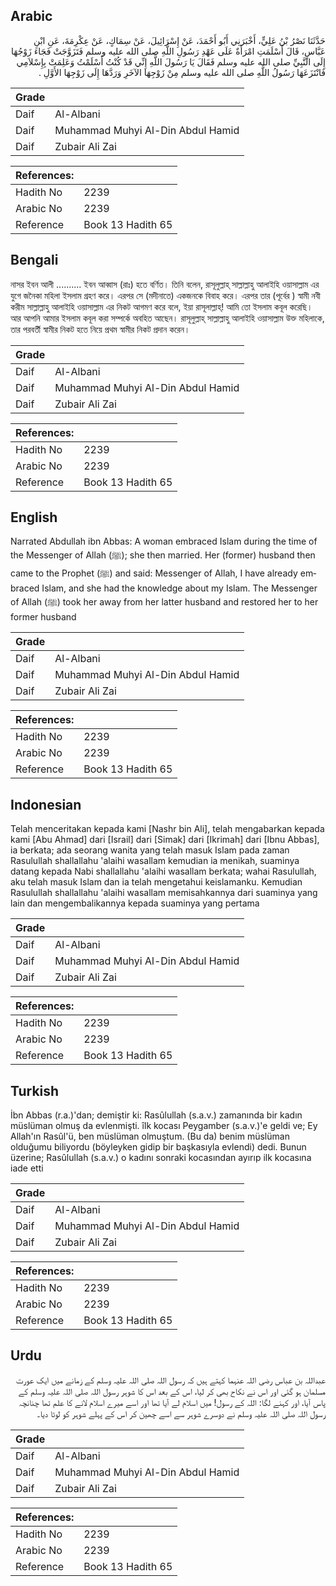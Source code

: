 ## Arabic


<div dir="rtl" lang="ar" style={{fontSize:'larger',backgroundColor:'#f8f9fa',padding:20}}>
حَدَّثَنَا نَصْرُ بْنُ عَلِيٍّ، أَخْبَرَنِي أَبُو أَحْمَدَ، عَنْ إِسْرَائِيلَ، عَنْ سِمَاكٍ، عَنْ عِكْرِمَةَ، عَنِ ابْنِ عَبَّاسٍ، قَالَ أَسْلَمَتِ امْرَأَةٌ عَلَى عَهْدِ رَسُولِ اللَّهِ صلى الله عليه وسلم فَتَزَوَّجَتْ فَجَاءَ زَوْجُهَا إِلَى النَّبِيِّ صلى الله عليه وسلم فَقَالَ يَا رَسُولَ اللَّهِ إِنِّي قَدْ كُنْتُ أَسْلَمْتُ وَعَلِمَتْ بِإِسْلاَمِي فَانْتَزَعَهَا رَسُولُ اللَّهِ صلى الله عليه وسلم مِنْ زَوْجِهَا الآخَرِ وَرَدَّهَا إِلَى زَوْجِهَا الأَوَّلِ ‏.‏
</div>
<div style={{backgroundColor:'#f8f9fa',padding:20, marginBottom: 10}}><table> <thead> <tr> <th>Grade</th> <th></th> </tr> </thead> <tbody> <tr><td>Daif</td><td>Al-Albani</td></tr><tr><td>Daif</td><td>Muhammad Muhyi Al-Din Abdul Hamid</td></tr><tr><td>Daif</td><td>Zubair Ali Zai</td></tr></tbody></table><table> <thead> <tr> <th>References:</th> <th></th> </tr> </thead> <tbody><tr><td>Hadith No</td><td>2239</td></tr><tr><td>Arabic No</td><td>2239</td></tr><tr><td>Reference</td><td>Book 13 Hadith 65</td></tr></tbody></table></div>

## Bengali


<div dir="ltr" lang="bn" style={{fontSize:'larger',backgroundColor:'#f8f9fa',padding:20}}>
নাসর ইবন আলী .......... ইবন আব্বাস (রাঃ) হতে বর্ণিত। তিনি বলেন, রাসূলুল্লাহ্ সাল্লাল্লাহু আলাইহি ওয়াসাল্লাম এর যুগে জনৈকা মহিলা ইসলাম গ্রহণ করে। এরপর সে (মদীনাতে) একজনকে বিবাহ করে। এরপর তার (পূর্বের ) স্বামী নবী করীম সাল্লাল্লাহু আলাইহি ওয়াসাল্লাম এর নিকট আগমণ করে বলে, ইয়া রাসূলাল্লাহ্! আমি তো ইসলাম কবূল করেছি। আর আপনি আমার ইসলাম কবূল করা সম্পর্কে অবহিত আছেন। রাসূলুল্লাহ্ সাল্লাল্লাহু আলাইহি ওয়াসাল্লাম উক্ত মহিলাকে, তার পরবর্তী স্বামীর নিকট হতে নিয়ে প্রথম স্বামীর নিকট প্রদান করেন।
</div>
<div style={{backgroundColor:'#f8f9fa',padding:20, marginBottom: 10}}><table> <thead> <tr> <th>Grade</th> <th></th> </tr> </thead> <tbody> <tr><td>Daif</td><td>Al-Albani</td></tr><tr><td>Daif</td><td>Muhammad Muhyi Al-Din Abdul Hamid</td></tr><tr><td>Daif</td><td>Zubair Ali Zai</td></tr></tbody></table><table> <thead> <tr> <th>References:</th> <th></th> </tr> </thead> <tbody><tr><td>Hadith No</td><td>2239</td></tr><tr><td>Arabic No</td><td>2239</td></tr><tr><td>Reference</td><td>Book 13 Hadith 65</td></tr></tbody></table></div>

## English


<div dir="ltr" lang="en" style={{fontSize:'larger',backgroundColor:'#f8f9fa',padding:20}}>
Narrated Abdullah ibn Abbas: A woman embraced Islam during the time of the Messenger of Allah (ﷺ); she then married. Her (former) husband then came to the Prophet (ﷺ) and said: Messenger of Allah, I have already embraced Islam, and she had the knowledge about my Islam. The Messenger of Allah (ﷺ) took her away from her latter husband and restored her to her former husband
</div>
<div style={{backgroundColor:'#f8f9fa',padding:20, marginBottom: 10}}><table> <thead> <tr> <th>Grade</th> <th></th> </tr> </thead> <tbody> <tr><td>Daif</td><td>Al-Albani</td></tr><tr><td>Daif</td><td>Muhammad Muhyi Al-Din Abdul Hamid</td></tr><tr><td>Daif</td><td>Zubair Ali Zai</td></tr></tbody></table><table> <thead> <tr> <th>References:</th> <th></th> </tr> </thead> <tbody><tr><td>Hadith No</td><td>2239</td></tr><tr><td>Arabic No</td><td>2239</td></tr><tr><td>Reference</td><td>Book 13 Hadith 65</td></tr></tbody></table></div>

## Indonesian


<div dir="ltr" lang="id" style={{fontSize:'larger',backgroundColor:'#f8f9fa',padding:20}}>
Telah menceritakan kepada kami [Nashr bin Ali], telah mengabarkan kepada kami [Abu Ahmad] dari [Israil] dari [Simak] dari [Ikrimah] dari [Ibnu Abbas], ia berkata; ada seorang wanita yang telah masuk Islam pada zaman Rasulullah shallallahu 'alaihi wasallam kemudian ia menikah, suaminya datang kepada Nabi shallallahu 'alaihi wasallam berkata; wahai Rasulullah, aku telah masuk Islam dan ia telah mengetahui keislamanku. Kemudian Rasulullah shallallahu 'alaihi wasallam memisahkannya dari suaminya yang lain dan mengembalikannya kepada suaminya yang pertama
</div>
<div style={{backgroundColor:'#f8f9fa',padding:20, marginBottom: 10}}><table> <thead> <tr> <th>Grade</th> <th></th> </tr> </thead> <tbody> <tr><td>Daif</td><td>Al-Albani</td></tr><tr><td>Daif</td><td>Muhammad Muhyi Al-Din Abdul Hamid</td></tr><tr><td>Daif</td><td>Zubair Ali Zai</td></tr></tbody></table><table> <thead> <tr> <th>References:</th> <th></th> </tr> </thead> <tbody><tr><td>Hadith No</td><td>2239</td></tr><tr><td>Arabic No</td><td>2239</td></tr><tr><td>Reference</td><td>Book 13 Hadith 65</td></tr></tbody></table></div>

## Turkish


<div dir="ltr" lang="tr" style={{fontSize:'larger',backgroundColor:'#f8f9fa',padding:20}}>
İbn Abbas (r.a.)'dan; demiştir ki: Rasûlullah (s.a.v.) zamanında bir kadın müslüman olmuş da evlenmişti. îlk kocası Peygamber (s.a.v.)'e geldi ve; Ey Allah'ın Rasûl'ü, ben müslüman olmuştum. (Bu da) benim müslüman olduğumu biliyordu (böyleyken gidip bir başkasıyla evlendi) dedi. Bunun üzerine; Rasûlullah (s.a.v.) o kadını sonraki kocasından ayırıp ilk kocasına iade etti
</div>
<div style={{backgroundColor:'#f8f9fa',padding:20, marginBottom: 10}}><table> <thead> <tr> <th>Grade</th> <th></th> </tr> </thead> <tbody> <tr><td>Daif</td><td>Al-Albani</td></tr><tr><td>Daif</td><td>Muhammad Muhyi Al-Din Abdul Hamid</td></tr><tr><td>Daif</td><td>Zubair Ali Zai</td></tr></tbody></table><table> <thead> <tr> <th>References:</th> <th></th> </tr> </thead> <tbody><tr><td>Hadith No</td><td>2239</td></tr><tr><td>Arabic No</td><td>2239</td></tr><tr><td>Reference</td><td>Book 13 Hadith 65</td></tr></tbody></table></div>

## Urdu


<div dir="rtl" lang="ur" style={{fontSize:'larger',backgroundColor:'#f8f9fa',padding:20}}>
عبداللہ بن عباس رضی اللہ عنہما کہتے ہیں کہ رسول اللہ صلی اللہ علیہ وسلم کے زمانے میں ایک عورت مسلمان ہو گئی اور اس نے نکاح بھی کر لیا، اس کے بعد اس کا شوہر رسول اللہ صلی اللہ علیہ وسلم کے پاس آیا، اور کہنے لگا: اللہ کے رسول! میں اسلام لے آیا تھا اور اسے میرے اسلام لانے کا علم تھا چنانچہ رسول اللہ صلی اللہ علیہ وسلم نے دوسرے شوہر سے اسے چھین کر اس کے پہلے شوہر کو لوٹا دیا۔
</div>
<div style={{backgroundColor:'#f8f9fa',padding:20, marginBottom: 10}}><table> <thead> <tr> <th>Grade</th> <th></th> </tr> </thead> <tbody> <tr><td>Daif</td><td>Al-Albani</td></tr><tr><td>Daif</td><td>Muhammad Muhyi Al-Din Abdul Hamid</td></tr><tr><td>Daif</td><td>Zubair Ali Zai</td></tr></tbody></table><table> <thead> <tr> <th>References:</th> <th></th> </tr> </thead> <tbody><tr><td>Hadith No</td><td>2239</td></tr><tr><td>Arabic No</td><td>2239</td></tr><tr><td>Reference</td><td>Book 13 Hadith 65</td></tr></tbody></table></div>